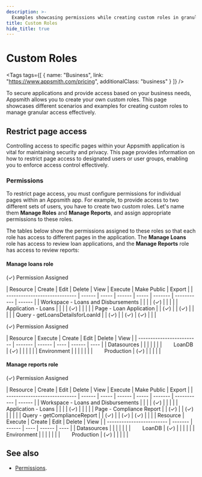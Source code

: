 ```yaml
---
description: >-
  Examples showcasing permissions while creating custom roles in granular access control.
title: Custom Roles
hide_title: true
---
```



<!-- vale off -->

<div className="tag-wrapper">
 <h1>Custom Roles</h1>

<Tags
tags={[
{ name: "Business", link: "https://www.appsmith.com/pricing", additionalClass: "business" }
]}
/>

</div>

<!-- vale on -->

To secure applications and provide access based on your business needs, Appsmith allows you to create your own custom roles. This page showcases different scenarios and examples for creating custom roles to manage granular access effectively.

## Restrict page access

Controlling access to specific pages within your Appsmith application is vital for maintaining security and privacy. This page provides information on how to restrict page access to designated users or user groups, enabling you to enforce access control effectively.

### Permissions

To restrict page access, you must configure permissions for individual pages within an Appsmith app. For example, to provide access to two different sets of users, you have to create two custom roles. Let's name them **Manage Roles** and **Manage Reports**, and assign appropriate permissions to these roles.

The tables below show the permissions assigned to these roles so that each role has access to different pages in the application. The **Manage Loans** role has access to review loan applications, and the **Manage Reports** role has access to review reports:

#### Manage loans role

<Tabs queryString="gac-resource">
   <TabItem label="Application Resources" value="application-resources">
   <p className="permission-footnote">(✓) Permission Assigned</p>
   | Resource                      | Create | Edit  | Delete | View  | Execute | Make Public | Export |
   | ----------------------------- | ------ | ----- | ------ | ----- | ------- | ----------- | ------ |
   | Workspace - Loans and Disbursements |        |       |        |   (✓) |         |             |        |
   | Application - Loans           |        |       |        |   (✓) |         |             |        |
   | Page - Loan Application       |        |  (✓)  |        |   (✓) |         |             |        |
   | Query - getLoansDetailsforLoanId |        |  (✓)  |        |   (✓) |   (✓)   |             |        |
   </TabItem>
   <TabItem label="Datasources & Environments" value="datasources-and-environments">
    <p className="permission-footnote">(✓) Permission Assigned</p>
   | Resource                  | Execute | Create | Edit | Delete | View |
   | ------------------------- | ------- | ------ | ---- | ------ | ---- |
   | Datasources               |         |        |      |        |      |
   | &nbsp;&nbsp;&nbsp;&nbsp; &nbsp; LoanDB |   (✓)   |        |      |        |      |
   | Environment               |         |        |      |        |      |
   | &nbsp;&nbsp;&nbsp;&nbsp; &nbsp; Production |   (✓)   |        |      |        |      |
   </TabItem>
</Tabs>

#### Manage reports role

<Tabs queryString="gac-resource">
   <TabItem label="Application Resources" value="application-resources">
   <p className="permission-footnote">(✓) Permission Assigned</p>
   | Resource                      | Create | Edit  | Delete | View  | Execute | Make Public | Export |
   | ----------------------------- | ------ | ----- | ------ | ----- | ------- | ----------- | ------ |
   | Workspace - Loans and Disbursements |        |       |        |   (✓) |         |             |        |
   | Application - Loans           |        |       |        |   (✓) |         |             |        |
   | Page - Compliance Report      |        |  (✓)  |        |   (✓) |         |             |        |
   | Query - getComplianceReport   |        |  (✓)  |        |   (✓) |   (✓)   |             |        |
   </TabItem>
   <TabItem label="Datasources & Environments" value="datasources-and-environments">
   | Resource                  | Execute | Create | Edit | Delete | View |
   | ------------------------- | ------- | ------ | ---- | ------ | ---- |
   | Datasources               |         |        |      |        |      |
   | &nbsp;&nbsp;&nbsp;&nbsp; &nbsp; LoanDB |   (✓)   |        |      |        |      |
   | Environment               |         |        |      |        |      |
   | &nbsp;&nbsp;&nbsp;&nbsp; &nbsp; Production |   (✓)   |        |      |        |      |
   </TabItem>
</Tabs>

## See also

* [Permissions](/advanced-concepts/granular-access-control/reference/permissions).